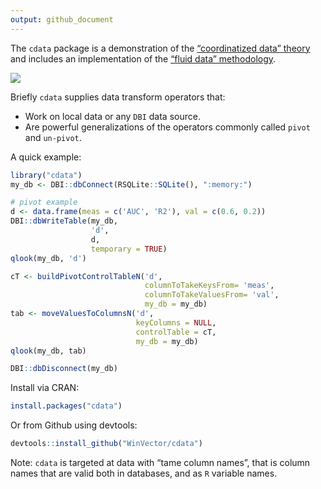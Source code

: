 ```yaml
---
output: github_document
---
```


<!-- README.md is generated from README.Rmd. Please edit that file -->



The `cdata` package is a demonstration of the ["coordinatized data" theory](http://winvector.github.io/FluidData/RowsAndColumns.html) and includes an implementation of the ["fluid data" methodology](http://winvector.github.io/FluidData/FluidData.html).

![](https://raw.githubusercontent.com/WinVector/cdata/master/tools/cdata.png)

Briefly `cdata` supplies data transform operators that:

 * Work on local data or any `DBI` data source.
 * Are powerful generalizations of the operators commonly called `pivot` and `un-pivot`.

A quick example:

```r
library("cdata")
my_db <- DBI::dbConnect(RSQLite::SQLite(), ":memory:")

# pivot example
d <- data.frame(meas = c('AUC', 'R2'), val = c(0.6, 0.2))
DBI::dbWriteTable(my_db,
                  'd',
                  d,
                  temporary = TRUE)
qlook(my_db, 'd')

cT <- buildPivotControlTableN('d',
                              columnToTakeKeysFrom= 'meas',
                              columnToTakeValuesFrom= 'val',
                              my_db = my_db)
tab <- moveValuesToColumnsN('d',
                            keyColumns = NULL,
                            controlTable = cT,
                            my_db = my_db)
qlook(my_db, tab)

DBI::dbDisconnect(my_db)
```

Install via CRAN:

```r
install.packages("cdata")
```

Or from Github using devtools:

```r
devtools::install_github("WinVector/cdata")
```

Note: `cdata` is targeted at data with "tame column names", that is column names that are valid both in databases, and as `R` variable names.

